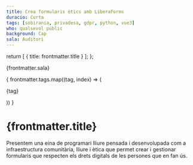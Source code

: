 ```yaml
---
title: Crea formularis ètics amb LiberaForms
duracio: Curta
tags: [sobirania, privadesa, gdpr, python, vue3]
who: qualsevol públic
background: Cap
sala: Auditori
---
```


  return [
    { title: frontmatter.title }
  ];
};

<div class="flex gap-3.5 pt-4 flex-wrap">
    <div class="flex h-auto min-w-[88px] items-center justify-center rounded-lg bg-[#65E0B8] p-1 text-xs text-neutral-900 ">
        <p>{frontmatter.sala}</p>
    </div>
    {
        frontmatter.tags.map((tag, index) => (
            <div key={index} class="flex h-auto min-w-[88px] items-center justify-center rounded-lg bg-[#FFE999] p-1 text-xs text-neutral-900">
                <p>{tag}</p>
            </div>
        ))
    }
</div>

# {frontmatter.title}

Presentem una eina de programari lliure pensada i desenvolupada com a infraestructura comunitària, lliure i ètica que permet crear i gestionar formularis que respecten els drets digitals de les persones que en fan ús.